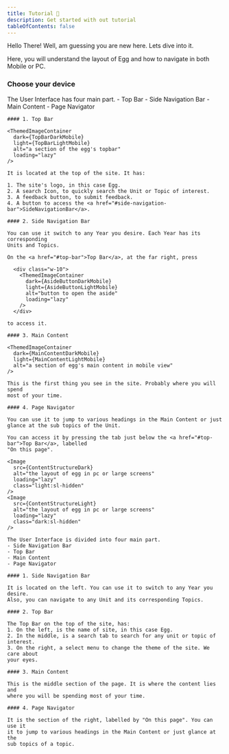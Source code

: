 ```yaml
---
title: Tutorial 📘
description: Get started with out tutorial
tableOfContents: false
---
```



Hello There! Well, am guessing you are new here. Lets dive into it.

Here, you will understand the layout of Egg and how to navigate in both Mobile 
or PC.

### Choose your device

<Tabs>
  <TabItem label="📱 Mobile">
    The User Interface has four main part.
    - Top Bar
    - Side Navigation Bar
    - Main Content
    - Page Navigator

    #### 1. Top Bar

    <ThemedImageContainer
      dark={TopBarDarkMobile}
      light={TopBarLightMobile}
      alt="a section of the egg's topbar"
      loading="lazy"
    />

    It is located at the top of the site. It has:

    1. The site's logo, in this case Egg.
    2. A search Icon, to quickly search the Unit or Topic of interest.
    3. A feedback button, to submit feedback.
    4. A button to access the <a href="#side-navigation-bar">SideNavigationBar</a>.
    
    #### 2. Side Navigation Bar

    You can use it switch to any Year you desire. Each Year has its corresponding
    Units and Topics. 

    On the <a href="#top-bar">Top Bar</a>, at the far right, press

      <div class="w-10">
        <ThemedImageContainer
          dark={AsideButtonDarkMobile}
          light={AsideButtonLightMobile}
          alt="button to open the aside"
          loading="lazy"
        />
      </div>

    to access it.

    #### 3. Main Content

    <ThemedImageContainer 
      dark={MainContentDarkMobile}
      light={MainContentLightMobile}
      alt="a section of egg's main content in mobile view"
    />

    This is the first thing you see in the site. Probably where you will spend 
    most of your time.

    #### 4. Page Navigator

    You can use it to jump to various headings in the Main Content or just 
    glance at the sub topics of the Unit.

    You can access it by pressing the tab just below the <a href="#top-bar">Top Bar</a>, labelled 
    "On this page".


  </TabItem>

  <TabItem label="💻 PC">

    <Image
      src={ContentStructureDark}
      alt="the layout of egg in pc or large screens"
      loading="lazy"
      class="light:sl-hidden"
    />
    <Image
      src={ContentStructureLight}
      alt="the layout of egg in pc or large screens"
      loading="lazy"
      class="dark:sl-hidden"
    />

    The User Interface is divided into four main part.
    - Side Navigation Bar
    - Top Bar
    - Main Content
    - Page Navigator

    #### 1. Side Navigation Bar

    It is located on the left. You can use it to switch to any Year you desire.
    Also, you can navigate to any Unit and its corresponding Topics.

    #### 2. Top Bar

    The Top Bar on the top of the site, has:
    1. On the left, is the name of site, in this case Egg.
    2. In the middle, is a search tab to search for any unit or topic of interest.
    3. On the right, a select menu to change the theme of the site. We care about
    your eyes.

    #### 3. Main Content

    This is the middle section of the page. It is where the content lies and
    where you will be spending most of your time.

    #### 4. Page Navigator

    It is the section of the right, labelled by "On this page". You can use it
    it to jump to various headings in the Main Content or just glance at the 
    sub topics of a topic.

  </TabItem>
</Tabs>

